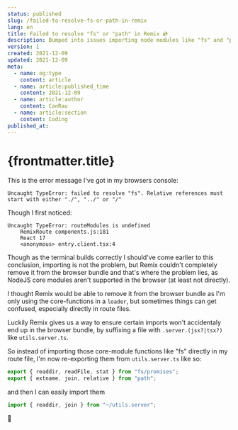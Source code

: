 ```yaml
---
status: published
slug: /failed-to-resolve-fs-or-path-in-remix
lang: en
title: Failed to resolve "fs" or "path" in Remix 💿
description: Bumped into issues importing node modules like "fs" and "path" in Remix recently, here's how I fixed it
version: 1
created: 2021-12-09
updated: 2021-12-09
meta:
  - name: og:type
    content: article
  - name: article:published_time
    content: 2021-12-09
  - name: article:author
    content: CanRau
  - name: article:section
    content: Coding
published_at:
---
```


# {frontmatter.title}

This is the error message I've got in my browsers console:

```
Uncaught TypeError: failed to resolve "fs". Relative references must start with either "./", "../" or "/"
```

Though I first noticed:

```
Uncaught TypeError: routeModules is undefined
    RemixRoute components.js:181
    React 17
    <anonymous> entry.client.tsx:4
```

Though as the terminal builds correctly I should've come earlier to this conclusion, importing is not the problem, but Remix couldn't completely remove it from the browser bundle and that's where the problem lies, as NodeJS core modules aren't supported in the browser (at least not directly).

I thought Remix would be able to remove it from the browser bundle as I'm only using the core-functions in a `loader`, but sometimes things can get confused, especially directly in route files.

Luckily Remix gives us a way to ensure certain imports won't accidentaly end up in the browser bundle, by suffixing a file with `.server.(jsx?|tsx?)` like `utils.server.ts`.

So instead of importing those core-module functions like "fs" directly in my route file, I'm now re-exporting them from `utils.server.ts` like so:

```ts
export { readdir, readFile, stat } from "fs/promises";
export { extname, join, relative } from "path";
```

and then I can easily import them

```ts
import { readdir, join } from "~/utils.server";
```

🥳

